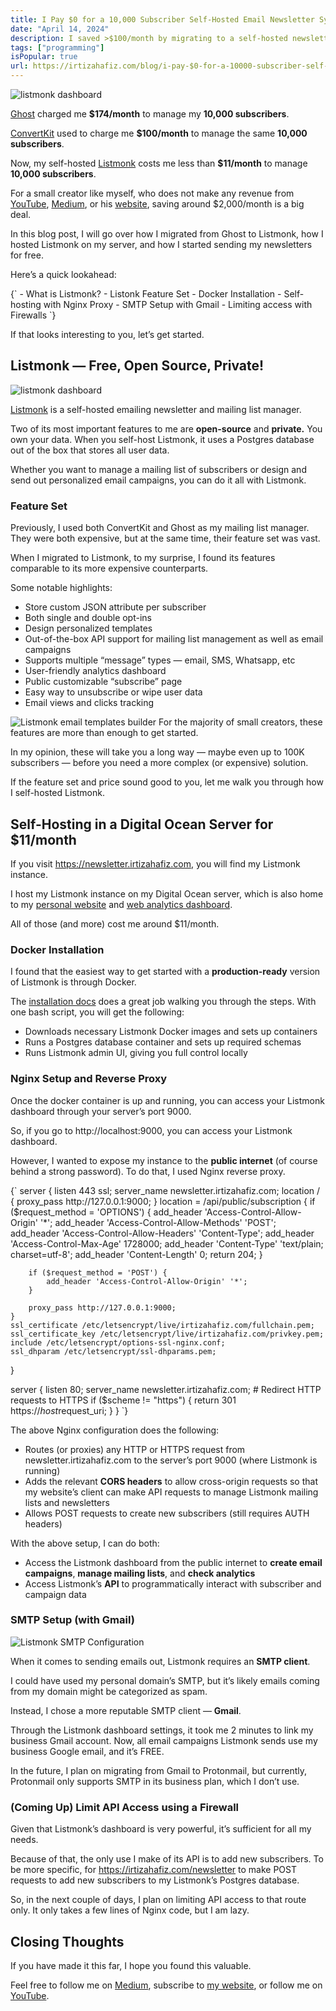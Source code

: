 ```yaml
---
title: I Pay $0 for a 10,000 Subscriber Self-Hosted Email Newsletter System
date: "April 14, 2024"
description: I saved >$100/month by migrating to a self-hosted newsletter and mailing list manager to run my small business.
tags: ["programming"]
isPopular: true
url: https://irtizahafiz.com/blog/i-pay-$0-for-a-10000-subscriber-self-hosted-email-newsletter-system
---
```

![listmonk dashboard](/public/listmonk-dashboard.png)

[Ghost](https://ghost.org/pricing/) charged me **$174/month** to manage my **10,000 subscribers**.

[ConvertKit](https://convertkit.com/pricing) used to charge me **$100/month** to manage the same **10,000 subscribers**.

Now, my self-hosted [Listmonk](https://listmonk.app/) costs me less than **$11/month** to manage **10,000 subscribers**.

For a small creator like myself, who does not make any revenue from [YouTube](https://www.youtube.com/channel/UCDankIVMXJEkhtjv5yLSN4g), [Medium](https://medium.com/@irtizahafiz), or his [website](https://irtizahafiz.com/), saving around $2,000/month is a big deal.

In this blog post, I will go over how I migrated from Ghost to Listmonk, how I hosted Listmonk on my server, and how I started sending my newsletters for free.

Here’s a quick lookahead:

<SyntaxHighlighter language="plaintext" wrapLines="true">
  {`
- What is Listmonk?
- Listonk Feature Set
- Docker Installation
- Self-hosting with Nginx Proxy
- SMTP Setup with Gmail
- Limiting access with Firewalls
  `}
</SyntaxHighlighter>

If that looks interesting to you, let’s get started.

## Listmonk — Free, Open Source, Private!

![listmonk dashboard](/public/listmonk-dashboard.png)

[Listmonk](https://listmonk.app/) is a self-hosted emailing newsletter and mailing list manager.

Two of its most important features to me are **open-source** and **private.** You own your data. When you self-host Listmonk, it uses a Postgres database out of the box that stores all user data.

Whether you want to manage a mailing list of subscribers or design and send out personalized email campaigns, you can do it all with Listmonk.

### Feature Set

Previously, I used both ConvertKit and Ghost as my mailing list manager. They were both expensive, but at the same time, their feature set was vast.

When I migrated to Listmonk, to my surprise, I found its features comparable to its more expensive counterparts.

Some notable highlights:

- Store custom JSON attribute per subscriber
- Both single and double opt-ins
- Design personalized templates
- Out-of-the-box API support for mailing list management as well as email campaigns
- Supports multiple “message” types — email, SMS, Whatsapp, etc
- User-friendly analytics dashboard
- Public customizable “subscribe” page
- Easy way to unsubscribe or wipe user data
- Email views and clicks tracking

![Listmonk email templates builder](/public/listmonk-template.png)
For the majority of small creators, these features are more than enough to get started.

In my opinion, these will take you a long way — maybe even up to 100K subscribers — before you need a more complex (or expensive) solution.

If the feature set and price sound good to you, let me walk you through how I self-hosted Listmonk.

## Self-Hosting in a Digital Ocean Server for $11/month

If you visit https://newsletter.irtizahafiz.com, you will find my Listmonk instance.

I host my Listmonk instance on my Digital Ocean server, which is also home to my [personal website](https://irtizahafiz.com/) and [web analytics dashboard](https://umami.irtizahafiz.com/).

All of those (and more) cost me around $11/month.

### Docker Installation

I found that the easiest way to get started with a **production-ready** version of Listmonk is through Docker.

The [installation docs](https://listmonk.app/docs/installation/) does a great job walking you through the steps. With one bash script, you will get the following:

- Downloads necessary Listmonk Docker images and sets up containers
- Runs a Postgres database container and sets up required schemas
- Runs Listmonk admin UI, giving you full control locally

### Nginx Setup and Reverse Proxy

Once the docker container is up and running, you can access your Listmonk dashboard through your server’s port 9000.

So, if you go to http://localhost:9000, you can access your Listmonk dashboard.

However, I wanted to expose my instance to the **public internet** (of course behind a strong password). To do that, I used Nginx reverse proxy.

<SyntaxHighlighter language="perl" wrapLines="true">
  {`
server {
    listen 443 ssl;
    server_name newsletter.irtizahafiz.com;
    location / {
        proxy_pass http://127.0.0.1:9000;
    }
    location = /api/public/subscription {
        if ($request_method = 'OPTIONS') {
            add_header 'Access-Control-Allow-Origin' '*';
            add_header 'Access-Control-Allow-Methods' 'POST';
            add_header 'Access-Control-Allow-Headers' 'Content-Type';
            add_header 'Access-Control-Max-Age' 1728000;
            add_header 'Content-Type' 'text/plain; charset=utf-8';
            add_header 'Content-Length' 0;
            return 204;
        }

        if ($request_method = 'POST') {
            add_header 'Access-Control-Allow-Origin' '*';
        }

        proxy_pass http://127.0.0.1:9000;
    }
    ssl_certificate /etc/letsencrypt/live/irtizahafiz.com/fullchain.pem;
    ssl_certificate_key /etc/letsencrypt/live/irtizahafiz.com/privkey.pem;
    include /etc/letsencrypt/options-ssl-nginx.conf;
    ssl_dhparam /etc/letsencrypt/ssl-dhparams.pem;

}

server {
    listen 80;
    server_name newsletter.irtizahafiz.com; # Redirect HTTP requests to HTTPS
    if ($scheme != "https") {
        return 301 https://$host$request_uri;
    }
}
`}

</SyntaxHighlighter>

The above Nginx configuration does the following:

- Routes (or proxies) any HTTP or HTTPS request from newsletter.irtizahafiz.com to the server’s port 9000 (where Listmonk is running)
- Adds the relevant **CORS headers** to allow cross-origin requests so that my website’s client can make API requests to manage Listmonk mailing lists and newsletters
- Allows POST requests to create new subscribers (still requires AUTH headers)

With the above setup, I can do both:

- Access the Listmonk dashboard from the public internet to **create email campaigns**, **manage mailing lists**, and **check analytics**
- Access Listmonk’s **API** to programmatically interact with subscriber and campaign data

### SMTP Setup (with Gmail)

![Listmonk SMTP Configuration](/public/listmonk-smtp.png)

When it comes to sending emails out, Listmonk requires an **SMTP client**.

I could have used my personal domain’s SMTP, but it’s likely emails coming from my domain might be categorized as spam.

Instead, I chose a more reputable SMTP client — **Gmail**.

Through the Listmonk dashboard settings, it took me 2 minutes to link my business Gmail account. Now, all email campaigns Listmonk sends use my business Google email, and it’s FREE.

In the future, I plan on migrating from Gmail to Protonmail, but currently, Protonmail only supports SMTP in its business plan, which I don’t use.

### (Coming Up) Limit API Access using a Firewall

Given that Listmonk’s dashboard is very powerful, it’s sufficient for all my needs.

Because of that, the only use I make of its API is to add new subscribers. To be more specific, for https://irtizahafiz.com/newsletter to make POST requests to add new subscribers to my Listmonk’s Postgres database.

So, in the next couple of days, I plan on limiting API access to that route only. It only takes a few lines of Nginx code, but I am lazy.

## Closing Thoughts

If you have made it this far, I hope you found this valuable.

Feel free to follow me on [Medium](https://medium.com/@irtizahafiz), subscribe to [my website](https://irtizahafiz.com/newsletter), or follow me on [YouTube](https://www.youtube.com/channel/UCDankIVMXJEkhtjv5yLSN4g).
